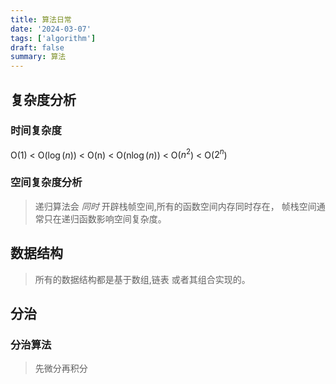 ```yaml
---
title: 算法日常
date: '2024-03-07'
tags: ['algorithm']
draft: false
summary: 算法
---
```

## 复杂度分析
### 时间复杂度
O(1) < O($\log(n)$) < O(n) < O(n$\log(n)$) < O($n^2$) < O($2^n$)
### 空间复杂度分析
> 递归算法会 *同时* 开辟栈帧空间,所有的函数空间内存同时存在， 帧栈空间通常只在递归函数影响空间复杂度。

## 数据结构

> 所有的数据结构都是基于数组,链表 或者其组合实现的。

## 分治
### 分治算法
> 先微分再积分